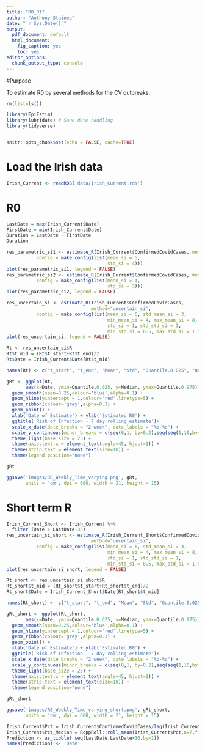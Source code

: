 ```yaml
---
title: "R0_Rt"
author: "Anthony Staines"
date: "`r Sys.Date()`"
output:
  pdf_document: default
  html_document: 
    fig_caption: yes
    toc: yes
editor_options:
  chunk_output_type: console
---
```


#Purpose

To estimate R0 by several methods for the CV outbreaks.

```r
rm(list=ls())

library(EpiEstim)
library(lubridate) # Sane date handling
library(tidyverse)


knitr::opts_chunk$set(echo = FALSE, cache=TRUE)
```

# Load the Irish data

```r
Irish_Current <- readRDS('data/Irish_Current.rds')
```

# R0 

```r
LastDate = max(Irish_Current$Date)
FirstDate = min(Irish_Current$Date)
Duration = LastDate - FirstDate
Duration

res_parametric_si1 <- estimate_R(Irish_Current$ConfirmedCovidCases, method="parametric_si",
           config = make_config(list(mean_si = 5,
                                     std_si = 4)))
plot(res_parametric_si1, legend = FALSE)
res_parametric_si2 <- estimate_R(Irish_Current$ConfirmedCovidCases, method="parametric_si",
           config = make_config(list(mean_si = 4,
                                     std_si = 3)))
plot(res_parametric_si2, legend = FALSE)

res_uncertain_si <- estimate_R(Irish_Current$ConfirmedCovidCases,
                               method="uncertain_si",
           config = make_config(list(mean_si = 6, std_mean_si = 3,
                                     min_mean_si = 4, max_mean_si = 8,
                                     std_si = 1, std_std_si = 1,
                                     min_std_si = 0.5, max_std_si = 1.5)))
plot(res_uncertain_si, legend = FALSE)

Rt <- res_uncertain_si$R
Rt$t_mid = (Rt$t_start+Rt$t_end)/2
Rt$Date = Irish_Current$Date[Rt$t_mid]

names(Rt) <- c("t_start", "t_end", "Mean", "Std", "Quantile.0.025", "Quantile.0.05", "Quantile.0.25", "Median", "Quantile.0.75", "Quantile.0.95", "Quantile.0.975", "t_mid", "Date")

```

```r

gRt <- ggplot(Rt,
       aes(x=Date, ymin=Quantile.0.025, y=Median, ymax=Quantile.0.975)) +
  geom_smooth(span=0.25,colour='blue',alpha=0.1) +
  geom_hline(yintercept = 1,colour='red',linetype=5) +
  geom_ribbon(colour='grey',alpha=0.3) +
  geom_point() +
  xlab('Date of Estimate') + ylab('Estimated R0') +
  ggtitle('Risk of Infection - 7 day rolling estimate')+
  scale_x_date(date_breaks = "2 week", date_labels = "%b-%d") +
  scale_y_continuous(minor_breaks = c(seq(0,1, by=0.2),seq(seq(1,10,by=0.5)))) +
  theme_light(base_size = 25) +
  theme(axis.text.x = element_text(angle=45, hjust=1)) + 
  theme(strip.text = element_text(size=10)) +
  theme(legend.position="none")

gRt

ggsave('images/R0_Weekly_Time_varying.png', gRt,
       units = 'cm', dpi = 600, width = 21, height = 15)
```

# Short term R

```r
Irish_Current_Short <- Irish_Current %>%
  filter (Date > LastDate-35)
res_uncertain_si_short <- estimate_R(Irish_Current_Short$ConfirmedCovidCases,
                               method="uncertain_si",
           config = make_config(list(mean_si = 6, std_mean_si = 3,
                                     min_mean_si = 4, max_mean_si = 8,
                                     std_si = 1, std_std_si = 1,
                                     min_std_si = 0.5, max_std_si = 1.5)))
plot(res_uncertain_si_short, legend = FALSE)

Rt_short <- res_uncertain_si_short$R
Rt_short$t_mid = (Rt_short$t_start+Rt_short$t_end)/2
Rt_short$Date = Irish_Current_Short$Date[Rt_short$t_mid]

names(Rt_short) <- c("t_start", "t_end", "Mean", "Std", "Quantile.0.025", "Quantile.0.05", "Quantile.0.25", "Median", "Quantile.0.75", "Quantile.0.95", "Quantile.0.975", "t_mid", "Date")

```

```r

gRt_short <- ggplot(Rt_short,
       aes(x=Date, ymin=Quantile.0.025, y=Median, ymax=Quantile.0.975)) +
  geom_smooth(span=0.25,colour='blue',alpha=0.1) +
  geom_hline(yintercept = 1,colour='red',linetype=5) +
  geom_ribbon(colour='grey',alpha=0.3) +
  geom_point() +
  xlab('Date of Estimate') + ylab('Estimated R0') +
  ggtitle('Risk of Infection - 7 day rolling estimate')+
  scale_x_date(date_breaks = "2 week", date_labels = "%b-%d") +
  scale_y_continuous(minor_breaks = c(seq(0,1, by=0.2),seq(seq(1,10,by=0.5)))) +
  theme_light(base_size = 25) +
  theme(axis.text.x = element_text(angle=45, hjust=1)) + 
  theme(strip.text = element_text(size=10)) +
  theme(legend.position="none")

gRt_short

ggsave('images/R0_Weekly_Time_varying_short.png', gRt_short,
       units = 'cm', dpi = 600, width = 21, height = 15)
```

```r
Irish_Current$Pct = Irish_Current$ConfirmedCovidCases/lag(Irish_Current$ConfirmedCovidCases,1)
Irish_Current$Pct_Median = RcppRoll::roll_mean(Irish_Current$Pct,n=7,fill=c(0))
Prediction <- as_tibble( seq(LastDate,LastDate+16,by=1))
names(Prediction) <- 'Date'

```